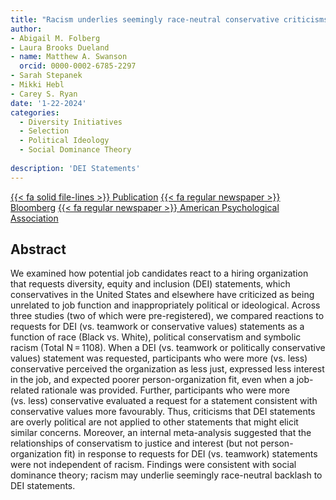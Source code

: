 ---
title: "Racism underlies seemingly race-neutral conservative criticisms of DEI statements among Black and White people in the United States"
author: 
- Abigail M. Folberg
- Laura Brooks Dueland
- name: Matthew A. Swanson
  orcid: 0000-0002-6785-2297
- Sarah Stepanek
- Mikki Hebl
- Carey S. Ryan
date: '1-22-2024'
categories: 
  - Diversity Initiatives
  - Selection
  - Political Ideology
  - Social Dominance Theory
  
description: 'DEI Statements'
---

[{{< fa solid file-lines >}} Publication](https://bpspsychub.onlinelibrary.wiley.com/doi/10.1111/joop.12491){.btn target="_blank"} [{{< fa regular newspaper >}} Bloomberg](https://www.bloomberg.com/opinion/articles/2024-03-28/attacks-on-dei-are-just-racism-in-disguise){.btn target="_blank"} [{{< fa regular newspaper >}} American Psychological Association](https://www.apa.org/monitor/2024/11/racism-discrimination-diversity-research?utm_source=twitter&utm_medium=social&utm_campaign=apa-monitor&utm_content=in-brief-nov-24){.btn target="_blank"}

## Abstract

We examined how potential job candidates react to a hiring organization that requests diversity, equity and inclusion (DEI) statements, which conservatives in the United States and elsewhere have criticized as being unrelated to job function and inappropriately political or ideological. Across three studies (two of which were pre-registered), we compared reactions to requests for DEI (vs. teamwork or conservative values) statements as a function of race (Black vs. White), political conservatism and symbolic racism (Total N = 1108). When a DEI (vs. teamwork or politically conservative values) statement was requested, participants who were more (vs. less) conservative perceived the organization as less just, expressed less interest in the job, and expected poorer person-organization fit, even when a job-related rationale was provided. Further, participants who were more (vs. less) conservative evaluated a request for a statement consistent with conservative values more favourably. Thus, criticisms that DEI statements are overly political are not applied to other statements that might elicit similar concerns. Moreover, an internal meta-analysis suggested that the relationships of conservatism to justice and interest (but not person-organization fit) in response to requests for DEI (vs. teamwork) statements were not independent of racism. Findings were consistent with social dominance theory; racism may underlie seemingly race-neutral backlash to DEI statements.
